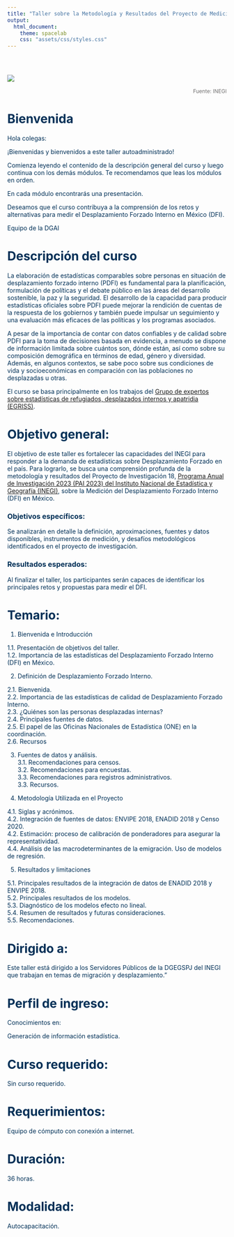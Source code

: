 ---
title: "Taller sobre la Metodología y Resultados del Proyecto de Medición del Desplazamiento Forzado Interno (DFI) en México"
output:
  html_document:
    theme: spacelab
    css: "assets/css/styles.css"
---
<style type="text/css">

.navbar {
  background-color: #0077C8; 
  border-color: #0077C8; 
}

  h1.title {
    color: black; /* Color del título, ajusta según tus necesidades */
  }

.title {
  display: none;
}
</style>
  <div style="color:#003057;">
  
  <div class="row" style="padding-top: 30px;">

  
  </div>
  <div class="row-sm-3">
  
  ![](imagenes/rotulo2.png)



</a>
  </div>
  
  <p style="text-align:right; font-size: 12px; color: #706F6F;">
  Fuente: INEGI
</p>


# **Bienvenida**

Hola colegas:

¡Bienvenidas y bienvenidos a este taller autoadministrado!

Comienza leyendo el contenido de la descripción general del curso y luego continua con los demás módulos. Te recomendamos que leas los módulos en orden.

En cada módulo encontrarás una presentación. 

<!-- la sección de seminarios web a continuación, encontrará enlaces a las grabaciones de 6 seminarios web realizados entre abril y mayo de 2024 como parte de un curso facilitado. Los seminarios web corresponden a cada uno de los módulos. Una vez que haya leído cada módulo, es posible que desee ver también la grabación del seminario web correspondiente, para obtener aún más información y detalles de las experiencias prácticas de diferentes países y agencias. -->

Deseamos que el curso contribuya a la comprensión de los retos y alternativas para medir el Desplazamiento Forzado Interno en México (DFI). 


Equipo de la DGAI


<!-- curso de aprendizaje electrónico sobre las Recomendaciones internacionales sobre estadísticas de desplazados internos. En este curso, aprenderá sobre la orientación y las mejores prácticas disponibles para la producción de estadísticas oficiales sobre desplazados internos , como se describe en las Recomendaciones internacionales sobre estadísticas de refugiados (IRRS), las Recomendaciones internacionales sobre estadísticas de desplazados internos (IRIS). Estas recomendaciones fueron aprobadas por la Comisión de Estadística de las Naciones Unidas en 2018, 2020 y 2023 respectivamente, y fueron desarrolladas por el Grupo de expertos sobre estadísticas de refugiados, desplazados internos y apatridia (EGRISS). -->
<!-- Este curso lo ayudará a mejorar la calidad de los datos sobre desplazados internos en su México.  -->

# **Descripción del curso**

La elaboración de estadísticas comparables sobre personas en situación de desplazamiento forzado interno (PDFI) es fundamental para la planificación, formulación de políticas y el debate público en las áreas del desarrollo sostenible, la paz y la seguridad. El desarrollo de la capacidad para producir estadísticas oficiales sobre PDFI puede mejorar la rendición de cuentas de la respuesta de los gobiernos y también puede impulsar un seguimiento y una evaluación más eficaces de las políticas y los programas asociados.

A pesar de la importancia de contar con datos confiables y de calidad sobre PDFI para la toma de decisiones basada en evidencia, a menudo se dispone de información limitada sobre cuántos son, dónde están, así como sobre su composición demográfica en términos de edad, género y diversidad. Además, en algunos contextos, se sabe poco sobre sus condiciones de vida y socioeconómicas en comparación con las poblaciones no desplazadas u otras.

El curso se basa principalmente en los trabajos del [Grupo de expertos sobre estadísticas de refugiados, desplazados internos y apatridia (EGRISS)](https://egrisstats.org/).



# Objetivo general:

El objetivo de este taller es fortalecer las capacidades del INEGI para responder a la demanda de estadísticas sobre Desplazamiento Forzado en el país. Para lograrlo, se busca una comprensión profunda de la metodología y resultados del Proyecto de Investigación 18, [Programa Anual de Investigación 2023 (PAI 2023) del Instituto Nacional de Estadística y Geografía (INEGI) ](https://sc.inegi.org.mx/repositorioNormateca/Od_16Dic22.pdf), sobre la Medición del Desplazamiento Forzado Interno (DFI) en México.

### Objetivos específicos:

Se analizarán en detalle la definición, aproximaciones, fuentes y datos disponibles, instrumentos de medición, y desafíos metodológicos identificados en el proyecto de investigación. 

### Resultados esperados:

Al finalizar el taller, los participantes serán capaces de identificar los principales retos y propuestas para medir el DFI. 


# **Temario:**

1. Bienvenida e Introducción

1.1. Presentación de objetivos del taller.  
1.2. Importancia de las estadísticas del Desplazamiento Forzado Interno (DFI) en México.  

2. Definición de Desplazamiento Forzado Interno.  

2.1. Bienvenida.  
2.2. Importancia de las estadísticas de calidad de Desplazamiento Forzado Interno.  
2.3. ¿Quiénes son las personas desplazadas internas?  
2.4. Principales fuentes de datos.   
2.5. El papel de las Oficinas Nacionales de Estadística (ONE) en la coordinación.  
2.6. Recursos

3. Fuentes de datos y análisis.  
3.1. Recomendaciones para censos.  
3.2. Recomendaciones para encuestas.   
3.3. Recomendaciones para registros administrativos.  
3.3. Recursos. 


4. Metodología Utilizada en el Proyecto  

4.1. Siglas y acrónimos.    
4.2. Integración de fuentes de datos: ENVIPE 2018, ENADID 2018 y Censo 2020.  
4.2. Estimación: proceso de calibración de ponderadores para asegurar la representatividad.  
4.4. Análisis de las macrodeterminantes de la emigración. Uso de modelos de regresión.  

5. Resultados y limitaciones 

5.1. Principales resultados de la integración de datos de ENADID 2018 y ENVIPE 2018.   
5.2. Principales resultados de los modelos.    
5.3. Diagnóstico de los modelos efecto no lineal.     
5.4. Resumen de resultados y futuras consideraciones.   
5.5. Recomendaciones.   



# **Dirigido a:**

Este taller está dirigido a los Servidores Públicos de la DGEGSPJ del INEGI que trabajan en temas de migración y desplazamiento."


# **Perfil de ingreso:**

Conocimientos en:

Generación de información estadística.


# **Curso requerido:**

Sin curso requerido.

# **Requerimientos:**

Equipo de cómputo con conexión a internet.

# **Duración:**

36 horas.

# **Modalidad:**

Autocapacitación.






